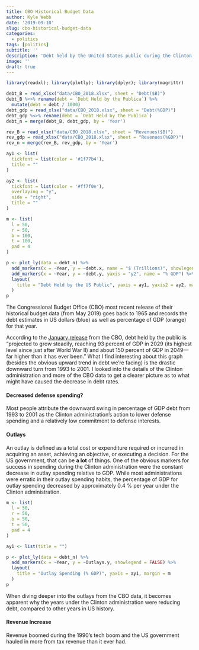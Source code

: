 ```yaml
---
title: CBO Historical Budget Data
author: Kyle Webb
date: '2019-09-10'
slug: cbo-historical-budget-data
categories:
  - politics
tags: [politics]
subtitle: ''
description: 'Debt held by the United States public during the Clinton administration'
image: ''
draft: true
---
```


```r
library(readxl); library(plotly); library(dplyr); library(magrittr)

debt_B = read_xlsx("data/CBO_2018.xlsx", sheet = "Debt($B)")
debt_B %<>% rename(debt = `Debt Held by the Publica`) %>% 
  mutate(debt = debt / 1000)
debt_gdp = read_xlsx("data/CBO_2018.xlsx", sheet = "Debt(%GDP)")
debt_gdp %<>% rename(debt = `Debt Held by the Publica`)
debt_n = merge(debt_B, debt_gdp, by = 'Year')

rev_B = read_xlsx("data/CBO_2018.xlsx", sheet = "Revenues($B)")
rev_gdp = read_xlsx("data/CBO_2018.xlsx", sheet = "Revenues(%GDP)")
rev_n = merge(rev_B, rev_gdp, by = 'Year')

```



```r
ay1 <- list(
  tickfont = list(color = '#1f77b4'),
  title = ""
)

ay2 <- list(
  tickfont = list(color = '#ff7f0e'),
  overlaying = "y",
  side = "right",
  title = ""
)

m <- list(
  l = 50,
  r = 50,
  b = 100,
  t = 100,
  pad = 4
)

p <- plot_ly(data = debt_n) %>% 
  add_markers(x = ~Year, y = ~debt.x, name = "$ (Trillions)", showlegend = FALSE) %>% 
  add_markers(x = ~Year, y = ~debt.y, yaxis = "y2", name = "% GDP") %>% 
  layout(
    title = "Debt Held by the US Public", yaxis = ay1, yaxis2 = ay2, margin = m
  )
p
```


The Congressional Budget Office (CBO) most recent release of their historical budget data (from May 2019) goes back to 1965 and records the debt estimates in US dollars (blue) as well as percentage of GDP (orange) for that year. 

According to the [January release](https://www.cbo.gov/system/files?file=2019-01/54918-Outlook.pdf) from the CBO, debt held by the public is "projected to grow
steadily, reaching 93 percent of GDP in 2029 (its highest level since just after World War II) and
about 150 percent of GDP in 2049—far higher than it has ever been." 
What I find interesting about this graph (besides the obvious upward trend in debt we're facing) is the drastic downward turn from 1993 to 2001. I looked into the details of the Clinton administration and more of the CBO data to get a clearer picture as to what might have caused the decrease in debt rates.  

#### Decreased defense spending?

Most people attribute the downward swing in percentage of GDP debt from 1993 to 2001 as the Clinton administration's action to lower defense spending and a relatively low commitment to defense interests. 

#### Outlays

An outlay is defined as a total cost or expenditure required or incurred in acquiring an asset, achieving an objective, or executing a decision. For the US government, that can be **a lot** of things. One of the obvious markers for success in spending during the Clinton administration were the constant decrease in outlay spending relative to GDP. While most administrations were erratic in their outlay spending habits, the percentage of GDP for outlay spending decreased by approximately 0.4 % per year under the Clinton administration. 

```r

m <- list(
  l = 50,
  r = 50,
  b = 50,
  t = 50,
  pad = 4
)

ay1 <- list(title = "")

p <- plot_ly(data = debt_n) %>% 
  add_markers(x = ~Year, y = ~Outlays.y, showlegend = FALSE) %>% 
  layout(
    title = "Outlay Spending (% GDP)", yaxis = ay1, margin = m
  )
p

```

When diving deeper into the outlays from the CBO data, it becomes apparent why the years under the Clinton administration were reducing debt, compared to other years in US history. 

#### Revenue Increase

Revenue boomed during the 1990's tech boom and the US government hauled in more from tax revenue than it ever had.




